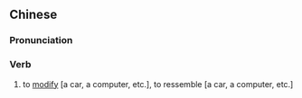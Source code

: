 ==Chinese==
{{zh-forms}}

===Pronunciation===
{{zh-pron
|m=gǎixíng
|cat=v
}}

===Verb===
{{zh-verb}}

# to [[modify]] [a car, a computer, etc.], to ressemble [a car, a computer, etc.]